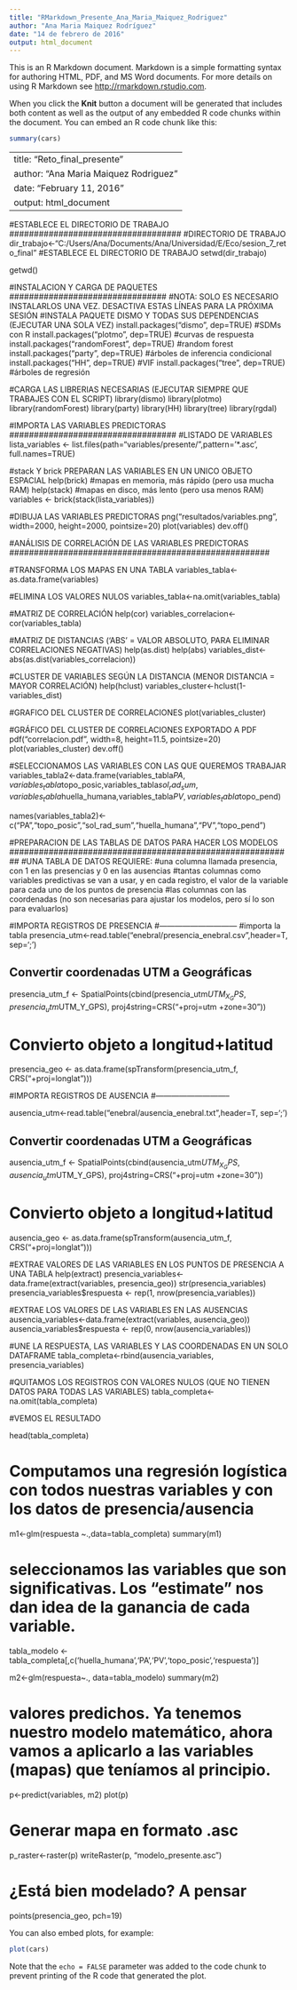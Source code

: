 ```yaml
---
title: "RMarkdown_Presente_Ana_Maria_Maiquez_Rodriguez"
author: "Ana Maria Maiquez Rodríguez"
date: "14 de febrero de 2016"
output: html_document
---
```


This is an R Markdown document. Markdown is a simple formatting syntax for authoring HTML, PDF, and MS Word documents. For more details on using R Markdown see <http://rmarkdown.rstudio.com>.

When you click the **Knit** button a document will be generated that includes both content as well as the output of any embedded R code chunks within the document. You can embed an R code chunk like this:

```r
summary(cars)
```
---
title: "Reto_final_presente"
author: "Ana Maria Maiquez Rodriguez"
date: "February 11, 2016"
output: html_document
---

###################################
#ESTABLECE EL DIRECTORIO DE TRABAJO
###################################
#DIRECTORIO DE TRABAJO
dir_trabajo<-"C:/Users/Ana/Documents/Ana/Universidad/E/Eco/sesion_7_reto_final"
#ESTABLECE EL DIRECTORIO DE TRABAJO
setwd(dir_trabajo)

getwd()


################################
#INSTALACION Y CARGA DE PAQUETES
################################
#NOTA: SOLO ES NECESARIO INSTALARLOS UNA VEZ. DESACTIVA ESTAS LÍNEAS PARA LA PRÓXIMA SESIÓN
#INSTALA PAQUETE DISMO Y TODAS SUS DEPENDENCIAS (EJECUTAR UNA SOLA VEZ)
install.packages("dismo", dep=TRUE) #SDMs con R
install.packages("plotmo", dep=TRUE) #curvas de respuesta
install.packages("randomForest", dep=TRUE) #random forest
install.packages("party", dep=TRUE) #árboles de inferencia condicional
install.packages("HH", dep=TRUE) #VIF
install.packages("tree", dep=TRUE) #árboles de regresión

#CARGA LAS LIBRERIAS NECESARIAS (EJECUTAR SIEMPRE QUE TRABAJES CON EL SCRIPT)
library(dismo)
library(plotmo)
library(randomForest)
library(party)
library(HH)
library(tree)
library(rgdal)


##################################
#IMPORTA LAS VARIABLES PREDICTORAS
##################################
#LISTADO DE VARIABLES
lista_variables <- list.files(path="variables/presente/",pattern='*.asc', full.names=TRUE)

#stack Y brick PREPARAN LAS VARIABLES EN UN UNICO OBJETO ESPACIAL
help(brick) #mapas en memoria, más rápido (pero usa mucha RAM)
help(stack) #mapas en disco, más lento (pero usa menos RAM)
variables <- brick(stack(lista_variables))

#DIBUJA LAS VARIABLES PREDICTORAS
png("resultados/variables.png", width=2000, height=2000, pointsize=20)
plot(variables)
dev.off()



#####################################################
#ANÁLISIS DE CORRELACIÓN DE LAS VARIABLES PREDICTORAS
#####################################################

#TRANSFORMA LOS MAPAS EN UNA TABLA
variables_tabla<-as.data.frame(variables)

#ELIMINA LOS VALORES NULOS
variables_tabla<-na.omit(variables_tabla)

#MATRIZ DE CORRELACIÓN
help(cor)
variables_correlacion<-cor(variables_tabla)

#MATRIZ DE DISTANCIAS ('ABS' = VALOR ABSOLUTO, PARA ELIMINAR CORRELACIONES NEGATIVAS)
help(as.dist)
help(abs)
variables_dist<-abs(as.dist(variables_correlacion))

#CLUSTER DE VARIABLES SEGÚN LA DISTANCIA (MENOR DISTANCIA = MAYOR CORRELACIÓN)
help(hclust)
variables_cluster<-hclust(1-variables_dist)

#GRAFICO DEL CLUSTER DE CORRELACIONES 
plot(variables_cluster)

#GRÁFICO DEL CLUSTER DE CORRELACIONES EXPORTADO A PDF
pdf("correlacion.pdf", width=8, height=11.5, pointsize=20)
plot(variables_cluster)
dev.off()

#SELECCIONAMOS LAS VARIABLES CON LAS QUE QUEREMOS TRABAJAR
variables_tabla2<-data.frame(variables_tabla$PA,variables_tabla$topo_posic,variables_tabla$sol_rad_sum,variables_tabla$huella_humana,variables_tabla$PV,variables_tabla$topo_pend)

names(variables_tabla2)<-c("PA","topo_posic","sol_rad_sum","huella_humana","PV","topo_pend")



##########################################################
#PREPARACION DE LAS TABLAS DE DATOS PARA HACER LOS MODELOS
##########################################################
#UNA TABLA DE DATOS REQUIERE:
#una columna llamada presencia, con 1 en las presencias y 0 en las ausencias
#tantas columnas como variables predictivas se van a usar, y en cada registro, el valor de la variable para cada uno de los puntos de presencia
#las columnas con las coordenadas (no son necesarias para ajustar los modelos, pero sí lo son para evaluarlos)



#IMPORTA REGISTROS DE PRESENCIA
#------------------------------
#importa la tabla
presencia_utm<-read.table("enebral/presencia_enebral.csv",header=T, sep=';')

## Convertir coordenadas UTM a Geográficas

presencia_utm_f <- SpatialPoints(cbind(presencia_utm$UTM_X_GPS,presencia_utm$UTM_Y_GPS), 
                             proj4string=CRS("+proj=utm +zone=30"))

# Convierto objeto a longitud+latitud 
presencia_geo <- as.data.frame(spTransform(presencia_utm_f, CRS("+proj=longlat")))


#IMPORTA REGISTROS DE AUSENCIA
#-----------------------------

ausencia_utm<-read.table("enebral/ausencia_enebral.txt",header=T, sep=';')

## Convertir coordenadas UTM a Geográficas

ausencia_utm_f <- SpatialPoints(cbind(ausencia_utm$UTM_X_GPS,ausencia_utm$UTM_Y_GPS), 
                              proj4string=CRS("+proj=utm +zone=30"))

# Convierto objeto a longitud+latitud 
ausencia_geo <- as.data.frame(spTransform(ausencia_utm_f, CRS("+proj=longlat")))



#EXTRAE VALORES DE LAS VARIABLES EN LOS PUNTOS DE PRESENCIA A UNA TABLA
help(extract)
presencia_variables<-data.frame(extract(variables, presencia_geo))
str(presencia_variables)
presencia_variables$respuesta <- rep(1, nrow(presencia_variables))

#EXTRAE LOS VALORES DE LAS VARIABLES EN LAS AUSENCIAS
ausencia_variables<-data.frame(extract(variables, ausencia_geo))
ausencia_variables$respuesta <- rep(0, nrow(ausencia_variables))


#UNE LA RESPUESTA, LAS VARIABLES Y LAS COORDENADAS EN UN SOLO DATAFRAME
tabla_completa<-rbind(ausencia_variables, presencia_variables)



#QUITAMOS LOS REGISTROS CON VALORES NULOS (QUE NO TIENEN DATOS PARA TODAS LAS VARIABLES)
tabla_completa<-na.omit(tabla_completa)

#VEMOS EL RESULTADO

head(tabla_completa)


# Computamos una regresión logística con todos nuestras variables y con los datos de presencia/ausencia

m1<-glm(respuesta ~.,data=tabla_completa)
summary(m1)

# seleccionamos las variables que son significativas. Los "estimate" nos dan idea de la ganancia de cada variable.
tabla_modelo <-tabla_completa[,c('huella_humana','PA','PV','topo_posic','respuesta')]

m2<-glm(respuesta~., data=tabla_modelo)
summary(m2)

# valores predichos. Ya tenemos nuestro modelo matemático, ahora vamos a aplicarlo a las variables (mapas) que teníamos al principio.


p<-predict(variables, m2)
plot(p)


# Generar mapa en formato .asc
p_raster<-raster(p)
writeRaster(p, "modelo_presente.asc")
            
            
# ¿Está bien modelado? A pensar 
points(presencia_geo, pch=19)




You can also embed plots, for example:

```r
plot(cars)
```

Note that the `echo = FALSE` parameter was added to the code chunk to prevent printing of the R code that generated the plot.
